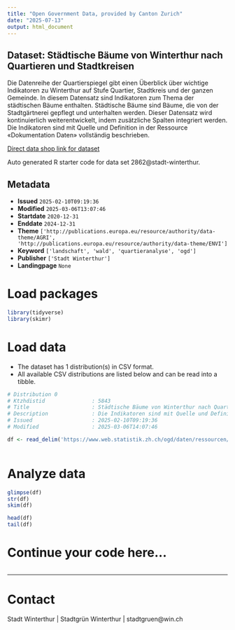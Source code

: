 ```yaml
---
title: "Open Government Data, provided by Canton Zurich"
date: "2025-07-13"
output: html_document
---
```


## Dataset: Städtische Bäume von Winterthur nach Quartieren und Stadtkreisen

Die Datenreihe der Quartierspiegel gibt einen Überblick über wichtige Indikatoren zu Winterthur auf Stufe Quartier, Stadtkreis und der ganzen Gemeinde. In diesem Datensatz sind Indikatoren zum Thema der städtischen Bäume enthalten. Städtische Bäume sind Bäume, die von der Stadtgärtnerei gepflegt und unterhalten werden. Dieser Datensatz wird kontinuierlich weiterentwickelt, indem zusätzliche Spalten integriert werden. Die Indikatoren sind mit Quelle und Definition in der Ressource «Dokumentation Daten» vollständig beschrieben.

[Direct data shop link for dataset](https://www.zh.ch/de/politik-staat/statistik-daten/datenkatalog.html#/datasets/2862@stadt-winterthur)

Auto generated R starter code for data set 2862@stadt-winterthur.

## Metadata

- **Issued** `2025-02-10T09:19:36`
- **Modified** `2025-03-06T13:07:46`
- **Startdate** `2020-12-31`
- **Enddate** `2024-12-31`
- **Theme** `['http://publications.europa.eu/resource/authority/data-theme/AGRI', 'http://publications.europa.eu/resource/authority/data-theme/ENVI']`
- **Keyword** `['landschaft', 'wald', 'quartieranalyse', 'ogd']`
- **Publisher** `['Stadt Winterthur']`
- **Landingpage** `None`


# Load packages

```r

library(tidyverse)
library(skimr)

```

# Load data

-   The dataset has 1 distribution(s) in CSV format.
-   All available CSV distributions are listed below and can be read into a tibble.

```r

# Distribution 0
# Ktzhdistid               : 5843
# Title                    : Städtische Bäume von Winterthur nach Quartieren und Stadtkreisen
# Description              : Die Indikatoren sind mit Quelle und Definition in der Ressource «Dokumentation Daten» vollständig beschrieben.
# Issued                   : 2025-02-10T09:19:36
# Modified                 : 2025-03-06T14:07:46

df <- read_delim('https://www.web.statistik.zh.ch/ogd/daten/ressourcen/KTZH_00002862_00005843.csv')



```

# Analyze data

```r

glimpse(df)
str(df)
skim(df)

head(df)
tail(df)

```

# Continue your code here...

```r

```

------------------------------------------------------------------------

# Contact

Stadt Winterthur | Stadtgrün Winterthur | stadtgruen@win.ch
